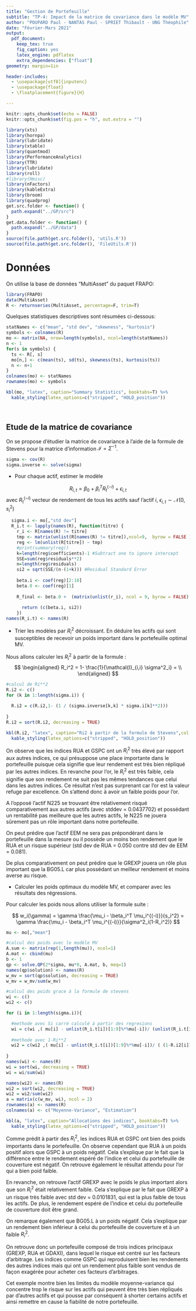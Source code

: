 ---
title: "Gestion de Portefeuille"
subtitle: "TP-4: Impact de la matrice de covariance dans le modèle MV"
author: "POUPARD Paul - NANTAS Paul - SPRIET Thibault - UNG Théophile"
date: "Février-Mars 2021"
output: 
  pdf_document:
    keep_tex: true
    fig_caption: yes
    latex_engine: pdflatex
    extra_dependencies: ["float"]
geometry: margin=1in

header-includes:
  - \usepackage[utf8]{inputenc}
  - \usepackage{float}
  - \floatplacement{figure}{H}

---

```{r setup, include=FALSE}
knitr::opts_chunk$set(echo = FALSE)
knitr::opts_chunk$set(fig.pos = "h", out.extra = "")
```

```{r load-libraries, include=FALSE, echo=TRUE, message=FALSE, warning=FALSE}
library(xts)
library(hornpa)
library(lubridate)
library(xtable)
library(quantmod)
library(PerformanceAnalytics)
library(TTR)
library(lubridate)
library(roll)
#library(Hmisc)
library(nFactors)
library(kableExtra)
library(broom)
library(quadprog)
get.src.folder <- function() {
  path.expand("../GP/src")
}
get.data.folder <- function() {
  path.expand("../GP/data")
}
source(file.path(get.src.folder(), 'utils.R'))
source(file.path(get.src.folder(), 'FileUtils.R'))
```

# Données

On utilise la base de données "MultiAsset" du paquet FRAPO:

```{r, echo=T, message=FALSE, warning=FALSE}
library(FRAPO)
data(MultiAsset)
R <- returnseries(MultiAsset, percentage=F, trim=T)
```

Quelques statistiques descriptives sont résumées ci-dessous:

```{r ret-moments, echo=FALSE}
statNames <- c("mean", "std dev", "skewness", "kurtosis")
symbols <- colnames(R)
mo <- matrix(NA, nrow=length(symbols), ncol=length(statNames))
n <- 1
for(s in symbols) {
  ts <- R[, s]
  mo[n,] <- c(mean(ts), sd(ts), skewness(ts), kurtosis(ts))
  n <- n+1
}
colnames(mo) <- statNames
rownames(mo) <- symbols
```

```{r show-stats, echo=FALSE}
kbl(mo, "latex", caption="Summary Statistics", booktabs=T) %>%
  kable_styling(latex_options=c("stripped", "HOLD_position"))
```
\ 

## Etude de la matrice de covariance

On se propose d'étudier la matrice de covariance à l'aide de la formule de Stevens pour la matrice d'information $\mathcal{I} = \Sigma^{-1}$.

```{r}
sigma <- cov(R)
sigma.inverse <- solve(sigma)
```

- Pour chaque actif, estimer le modèle 

$$
R_{i,t} = \beta_0 + \beta_i^T R_t^{(-i)} + \epsilon_{i,t}
$$
avec $R_t^{(-i)}$ vecteur de rendement de tous les actifs sauf l'actif $i$, $\epsilon_{i,t} \sim \mathcal{N}(0, s_i^2)$

```{r}
  sigma.i <- mo[,"std dev"]
  R_i.t <- lapply(names(R), function(titre) {
    r_i <- R[names(R) != titre]
    tmp <- matrix(unlist(R[names(R) != titre]),ncol=9,  byrow = FALSE )
    reg <- lm(unlist(R[titre]) ~ tmp)
    #print(summary(reg))
    k=length(reg$coefficients)-1 #Subtract one to ignore intercept
    SSE=sum(reg$residuals**2)
    n=length(reg$residuals)
    si2 = sqrt(SSE/(n-(1+k))) #Residual Standard Error
    
    beta.i <- coef(reg)[2:10]
    beta.0 <- coef(reg)[1]
    
    R_final <- beta.0 +  (matrix(unlist(r_i), ncol = 9, byrow = FALSE) %*% beta.i)
    
      return (c(beta.i, si2))
    })
names(R_i.t) <- names(R)
```

- Trier les modèles par $R_i^2$ décroissant. En déduire les actifs qui sont susceptibles de recevoir un poids important dans le portefeuille optimal MV.

Nous allons calculer les $R_i^2$ à partir de la formule : 
$$
\begin{aligned}
  R_i^2 = 1- \frac{1}{\mathcal{I}_{i,i} \sigma^2_i} = \\
 \end{aligned}
$$

```{r}
#calcul de Ri**2
R.i2 <- c()
for (k in 1:length(sigma.i)) {
    
  R.i2 = c(R.i2,1- (1 / (sigma.inverse[k,k] * sigma.i[k]**2)))
  
}
R.i2 = sort(R.i2, decreasing = TRUE)
```

```{r Ri2, echo=FALSE}
kbl(R.i2, "latex", caption="Ri2 à partir de la formule de Stevens",col.names="Ri2", booktabs=T) %>%
  kable_styling(latex_options=c("stripped", "HOLD_position"))
```
On observe que les indices RUA et GSPC ont un $R_i^2$ très élevé par rapport aux autres indices, ce qui présuppose une place importante dans le portefeuille puisque cela signifie que leur rendement est très bien répliqué par les autres indices. En revanche pour l'or, le $R_i^2$ est très faible, cela signifie que son rendement ne suit pas les mêmes tendances que celui dans les autres indices. Ce résultat n'est pas surprenant car l'or est la valeur refuge par excellence. On s'attend donc à avoir un faible poids pour l'or. 

A l'opposé l'actif N225 se trouvant être relativement risqué comparativement aux autres actifs (avec stddev = 0.0437702) et possédant un rentabilité pas meilleure que les autres actifs, le N225 ne jouera sûrement pas un rôle important dans notre portefeuille.

On peut prédire que l'actif EEM ne sera pas prépondérant dans le portefeuille dans la mesure ou il possède un moins bon rendement que le RUA et un risque supérieur (std dev de RUA = 0.050 contre std dev de EEM = 0.081).

De plus comparativement on peut prédire que le GREXP jouera un rôle plus important que la BG05.L car plus possédant un meilleur rendement et moins averse au risque. 

- Calculer les poids optimaux du modèle MV, et comparer avec les résultats des régressions.

Pour calculer les poids nous allons utiliser la formule suite :

$$
 w_i(\gamma) = \gamma \frac{\mu_i - \beta_i^T \mu_i^{(-i)}}{s_i^2} = \gamma \frac{\mu_i - \beta_i^T \mu_i^{(-i)}}{\sigma^2_i(1-R_i^2)}
$$

```{r}
mu <- mo[,"mean"]

#calcul des poids avec le modèle MV
A.sum <- matrix(rep(1,length(mu)), ncol=1)
A.mat <- cbind(mu)
b <- 1
qp <- solve.QP(2*sigma, mu*0, A.mat, b, meq=1)
names(qp$solution) <- names(R)
w_mv = sort(qp$solution, decreasing = TRUE)
w_mv = w_mv/sum(w_mv)

#calcul des poids grace à la formule de stevens
wi <- c()
wi2 <- c()

for (i in 1:length(sigma.i)){

  #methode avec Si carré calculé à partir des regresions
  wi = c(wi ,( mu[i] - unlist(R_i.t[i])[1:9]%*%mu[-i])/ (unlist(R_i.t[i])[10]**2 ) )
  
  #methode avec 1-Ri**2
  wi2 = c(wi2 ,( mu[i] - unlist(R_i.t[i])[1:9]%*%mu[-i])/ ( (1-R.i2[i])*sigma.i[i]**2) )
  
}
names(wi) <- names(R)
wi = sort(wi, decreasing = TRUE)
wi = wi/sum(wi)

names(wi2) <- names(R)
wi2 = sort(wi2, decreasing = TRUE)
wi2 = wi2/sum(wi2)
a = matrix(c(w_mv, wi), ncol = 2)
rownames(a) <- names(R)
colnames(a) <- c("Moyenne-Variance", "Estimation")
```

```{r poids, echo=FALSE}
kbl(a, "latex", caption="Allocations des indices", booktabs=T) %>%
  kable_styling(latex_options=c("stripped", "HOLD_position"))

```

Comme prédit à partir des $R_i^2$, les indices RUA et GSPC ont bien des poids importants dans le portefeuille. On observe cependant que RUA à un poids positif alors que GSPC à un poids négatif. Cela s’explique par le fait que la différence entre le rendement espéré de l’indice et celui du portefeuille de couverture est négatif. 
On retrouve également le résultat attendu pour l’or qui a bien poid faible.

En revanche, on retrouve l’actif GREXP avec le poids le plus important alors que son $R_i^2$ était relativement faible. Cela s’explique par le fait que GREXP à un risque très faible avec std dev = 0.0101831, qui est la plus faible de tous les actifs. De plus, le rendement espéré de l’indice et celui du portefeuille de couverture doit être grand. 

On remarque également que BG05.L à un poids négatif. Cela s’explique par un rendement bien inférieur à celui du portefeuille de couverture et à un faible $R_i^2$. 

On retrouve donc un portefeuille composé de trois indices principaux (GREXP, RUA et GDAXI), dans lequel le risque est centré sur les facteurs d’arbitrage. Les indices comme GSPC qui reproduisent bien les rendements des autres indices mais qui ont un rendement plus faible sont vendus de façon exagérée pour acheter ces facteurs d’arbitrages.

Cet exemple montre bien les limites du modèle moyenne-variance qui concentre trop le risque sur les actifs qui peuvent être très bien répliqués par d’autres actifs et qui pousse par conséquent à shorter certains actifs et ainsi remettre en cause la fiabilité de notre portefeuille.

